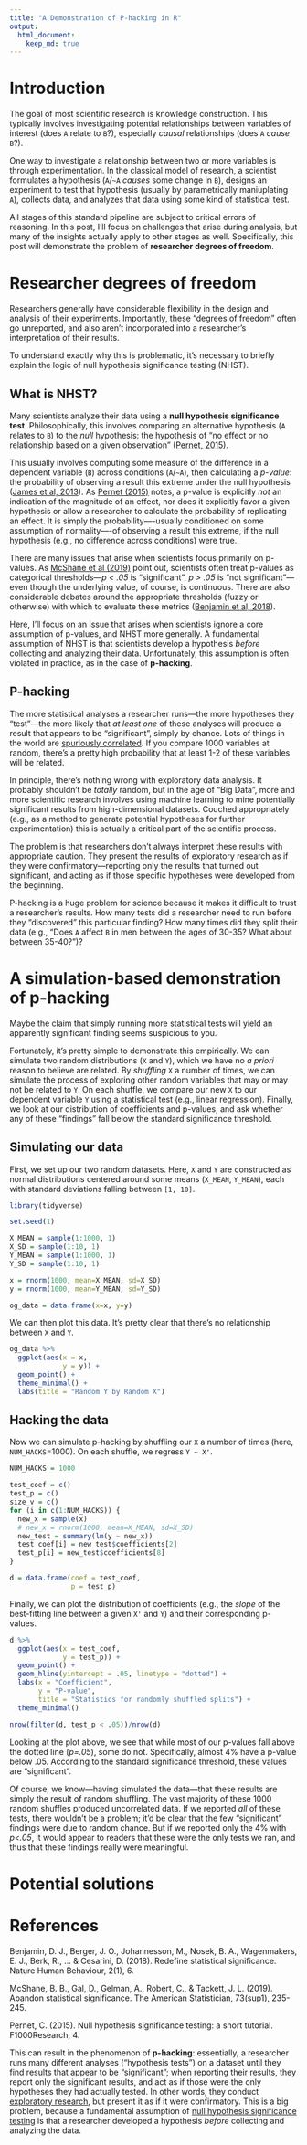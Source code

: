 ```yaml
---
title: "A Demonstration of P-hacking in R"
output: 
  html_document:
    keep_md: true
---
```


# Introduction

The goal of most scientific research is knowledge construction. This typically involves investigating potential relationships between variables of interest (does `A` relate to `B`?), especially *causal* relationships (does `A` *cause* `B`?).

One way to investigate a relationship between two or more variables is through experimentation. In the classical model of research, a scientist formulates a hypothesis (`A`/`~A` *causes* some change in `B`), designs an experiment to test that hypothesis (usually by parametrically maniuplating `A`), collects data, and analyzes that data using some kind of statistical test. 

All stages of this standard pipeline are subject to critical errors of reasoning. In this post, I'll focus on challenges that arise during analysis, but many of the insights actually apply to other stages as well. Specifically, this post will demonstrate the problem of **researcher degrees of freedom**.

# Researcher degrees of freedom

Researchers generally have considerable flexibility in the design and analysis of their experiments. Importantly, these "degrees of freedom" often go unreported, and also aren't incorporated into a researcher's interpretation of their results. 

To understand exactly why this is problematic, it's necessary to briefly explain the logic of null hypothesis significance testing (NHST).

## What is NHST?

Many scientists analyze their data using a **null hypothesis significance test**. Philosophically, this involves comparing an alternative hypothesis (`A` relates to `B`) to the *null* hypothesis: the hypothesis of "no effect or no relationship based on a given observation" ([Pernet, 2015](https://www.ncbi.nlm.nih.gov/pmc/articles/PMC5635437.3/)). 

This usually involves computing some measure of the difference in a dependent variable (`B`) across conditions (`A`/`~A`), then calculating a *p-value*: the probability of observing a result this extreme under the null hypothesis ([James et al, 2013](http://faculty.marshall.usc.edu/gareth-james/ISL/)). As [Pernet (2015)](https://www.ncbi.nlm.nih.gov/pmc/articles/PMC5635437.3/) notes, a p-value is explicitly *not* an indication of the magnitude of an effect, nor does it explicitly favor a given hypothesis or allow a researcher to calculate the probability of replicating an effect. It is simply the probability––-usually conditioned on some assumption of normality––-of observing a result this extreme, if the null hypothesis (e.g., no difference across conditions) were true. 

There are many issues that arise when scientists focus primarily on p-values. As [McShane et al (2019)](https://amstat.tandfonline.com/doi/full/10.1080/00031305.2018.1527253) point out, scientists often treat p-values as categorical thresholds---*p < .05* is "significant", *p > .05* is "not significant"---even though the underlying value, of course, is continuous. There are also considerable debates around the appropriate thresholds (fuzzy or otherwise) with which to evaluate these metrics ([Benjamin et al, 2018](http://orca.cf.ac.uk/104229/1/BenjaminEtAlRedefineStatisticalSignificance-NHB.pdf)).

Here, I'll focus on an issue that arises when scientists ignore a core assumption of p-values, and NHST more generally. A fundamental assumption of NHST is that scientists develop a hypothesis *before* collecting and analyzing their data. Unfortunately, this assumption is often violated in practice, as in the case of **p-hacking**.

## P-hacking

The more statistical analyses a researcher runs---the more hypotheses they "test"---the more likely that *at least one* of these analyses will produce a result that appears to be "significant", simply by chance. Lots of things in the world are [spuriously correlated](https://www.tylervigen.com/spurious-correlations). If you compare 1000 variables at random, there's a pretty high probability that at least 1-2 of these variables will be related.

In principle, there's nothing wrong with exploratory data analysis. It probably shouldn't be *totally* random, but in the age of "Big Data", more and more scientific research involves using machine learning  to mine potentially significant results from high-dimensional datasets. Couched appropriately (e.g., as a method to generate potential hypotheses for further experimentation) this is actually a critical part of the scientific process.

The problem is that researchers don't always interpret these results with appropriate caution. They present the results of exploratory research as if they were confirmatory---reporting only the results that turned out significant, and acting as if those specific hypotheses were developed from the beginning. 

P-hacking is a huge problem for science because it makes it difficult to trust a researcher's results. How many tests did a researcher need to run before they "discovered" this particular finding? How many times did they split their data (e.g., "Does `A` affect `B` in men between the ages of 30-35? What about between 35-40?")? 

# A simulation-based demonstration of p-hacking

Maybe the claim that simply running more statistical tests will yield an apparently significant finding seems suspicious to you. 

Fortunately, it's pretty simple to demonstrate this empirically. We can simulate two random distributions (`X` and `Y`), which we have no *a priori* reason to believe are related. By *shuffling* `X` a number of times, we can simulate the process of exploring other random variables that may or may not be related to `Y`. On each shuffle, we compare our new `X` to our dependent variable `Y` using a statistical test (e.g., linear regression). Finally, we look at our distribution of coefficients and p-values, and ask whether any of these "findings" fall below the standard significance threshold.

## Simulating our data

First, we set up our two random datasets. Here, `X` and `Y` are constructed as normal distributions centered around some means (`X_MEAN`, `Y_MEAN`), each with standard deviations falling between `[1, 10]`. 

```r
library(tidyverse)
```

```r
set.seed(1)

X_MEAN = sample(1:1000, 1)
X_SD = sample(1:10, 1)
Y_MEAN = sample(1:1000, 1)
Y_SD = sample(1:10, 1)

x = rnorm(1000, mean=X_MEAN, sd=X_SD)
y = rnorm(1000, mean=Y_MEAN, sd=Y_SD)

og_data = data.frame(x=x, y=y)

```

We can then plot this data. It's pretty clear that there's no relationship between `X` and `Y`.

```r
og_data %>%
  ggplot(aes(x = x,
             y = y)) +
  geom_point() +
  theme_minimal() +
  labs(title = "Random Y by Random X")
```

## Hacking the data

Now we can simulate p-hacking by shuffling our `X` a number of times (here, `NUM_HACKS`=1000). On each shuffle, we regress `Y ~ X'`. 

```r

NUM_HACKS = 1000

test_coef = c()
test_p = c()
size_v = c()
for (i in c(1:NUM_HACKS)) {
  new_x = sample(x)
  # new_x = rnorm(1000, mean=X_MEAN, sd=X_SD)
  new_test = summary(lm(y ~ new_x))
  test_coef[i] = new_test$coefficients[2]
  test_p[i] = new_test$coefficients[8]
}

d = data.frame(coef = test_coef,
               p = test_p)

```

Finally, we can plot the distribution of coefficients (e.g., the *slope* of the best-fitting line between a given `X'` and `Y`) and their corresponding p-values.

```r

d %>%
  ggplot(aes(x = test_coef,
             y = test_p)) +
  geom_point() +
  geom_hline(yintercept = .05, linetype = "dotted") +
  labs(x = "Coefficient",
       y = "P-value",
       title = "Statistics for randomly shuffled splits") +
  theme_minimal()

nrow(filter(d, test_p < .05))/nrow(d)
```

Looking at the plot above, we see that while most of our p-values fall above the dotted line (*p=.05*), some do not. Specifically, almost 4% have a p-value below .05. According to the standard significance threshold, these values are "significant". 

Of course, we know---having simulated the data---that these results are simply the result of random shuffling. The vast majority of these 1000 random shuffles produced uncorrelated data. If we reported *all* of these tests, there wouldn't be a problem; it'd be clear that the few "significant" findings were due to random chance. But if we reported only the 4% with *p<.05*, it would appear to readers that these were the only tests we ran, and thus that these findings really were meaningful. 

# Potential solutions


# References

Benjamin, D. J., Berger, J. O., Johannesson, M., Nosek, B. A., Wagenmakers, E. J., Berk, R., ... & Cesarini, D. (2018). Redefine statistical significance. Nature Human Behaviour, 2(1), 6.

McShane, B. B., Gal, D., Gelman, A., Robert, C., & Tackett, J. L. (2019). Abandon statistical significance. The American Statistician, 73(sup1), 235-245.

Pernet, C. (2015). Null hypothesis significance testing: a short tutorial. F1000Research, 4.


This can result in the phenomenon of **p-hacking**: essentially, a researcher runs many different analyses ("hypothesis tests") on a dataset until they find results that appear to be "significant"; when reporting their results, they report only the significant results, and act as if those were the only hypotheses they had actually tested. In other words, they conduct [exploratory research](https://en.wikipedia.org/wiki/Research_design#Confirmatory_versus_exploratory_research), but present it as if it were confirmatory. This is a big problem, because a fundamental assumption of [null hypothesis significance testing](https://en.wikipedia.org/wiki/Statistical_hypothesis_testing#Null_hypothesis_statistical_significance_testing) is that a researcher developed a hypothesis *before* collecting and analyzing the data.



